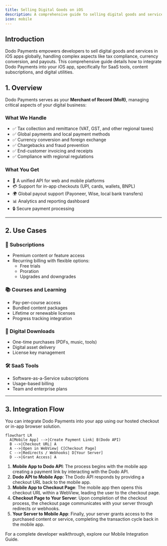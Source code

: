 ```yaml
---
title: Selling Digital Goods on iOS
description: A comprehensive guide to selling digital goods and services on iOS apps using Dodo Payments
icon: mobile
---
```


## Introduction

Dodo Payments empowers developers to sell digital goods and services in iOS apps globally, handling complex aspects like tax compliance, currency conversion, and payouts. This comprehensive guide details how to integrate Dodo Payments into your iOS app, specifically for SaaS tools, content subscriptions, and digital utilities.

## 1. Overview
Dodo Payments serves as your **Merchant of Record (MoR)**, managing critical aspects of your digital business:

### What We Handle
- ✅ Tax collection and remittance (VAT, GST, and other regional taxes)
- ✅ Global payments and local payment methods
- ✅ Currency conversion and foreign exchange
- ✅ Chargebacks and fraud prevention
- ✅ End-customer invoicing and receipts
- ✅ Compliance with regional regulations

### What You Get
- 🚀 A unified API for web and mobile platforms
- 💳 Support for in-app checkouts (UPI, cards, wallets, BNPL)
- 🌍 Global payout support (Payoneer, Wise, local bank transfers)
- 📊 Analytics and reporting dashboard
- 🔒 Secure payment processing

---

## 2. Use Cases

### 📱 Subscriptions
- Premium content or feature access
- Recurring billing with flexible options:
  - Free trials
  - Proration
  - Upgrades and downgrades

### 📚 Courses and Learning
- Pay-per-course access
- Bundled content packages
- Lifetime or renewable licenses
- Progress tracking integration

### 🎵 Digital Downloads
- One-time purchases (PDFs, music, tools)
- Digital asset delivery
- License key management

### 🛠️ SaaS Tools
- Software-as-a-Service subscriptions
- Usage-based billing
- Team and enterprise plans

---

## 3. Integration Flow

You can integrate Dodo Payments into your app using our hosted checkout or in-app browser solution.

```mermaid
flowchart LR
  A[Mobile App] -->|Create Payment Link| B(Dodo API)
  B -->|Checkout URL| A
  A -->|Open in WebView| C[Checkout Page]
  C -->|Redirects / Webhooks| D[Your Server]
  D -->|Grant Access| A
```

1. **Mobile App to Dodo API**: The process begins with the mobile app creating a payment link by interacting with the Dodo API.
2. **Dodo API to Mobile App**: The Dodo API responds by providing a checkout URL back to the mobile app.
3. **Mobile App to Checkout Page**: The mobile app then opens this checkout URL within a WebView, leading the user to the checkout page.
4. **Checkout Page to Your Server**: Upon completion of the checkout process, the checkout page communicates with your server through redirects or webhooks.
5. **Your Server to Mobile App**: Finally, your server grants access to the purchased content or service, completing the transaction cycle back in the mobile app.

<Card title="Mobile Integration Guide" icon="mobile" href="/developer-resources/mobile-integration">
    For a complete developer walkthrough, explore our Mobile Integration Guide.
</Card>
